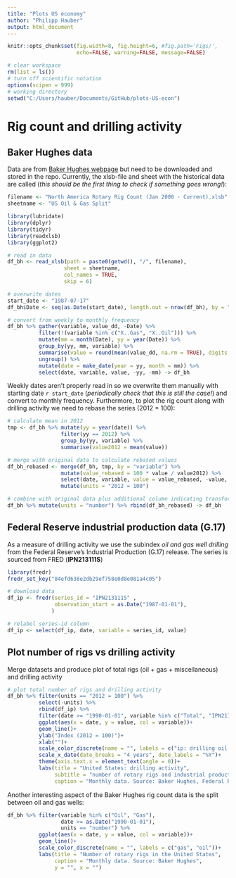 ```yaml
---
title: "Plots US economy"
author: "Philipp Hauber"
output: html_document
---
```


```r
knitr::opts_chunk$set(fig.width=8, fig.height=6, #fig.path='Figs/',
                      echo=FALSE, warning=FALSE, message=FALSE)
```


```r
# clear workspace
rm(list = ls())
# turn off scientific notation
options(scipen = 999)
# working directory
setwd("C:/Users/hauber/Documents/GitHub/plots-US-econ")
```

# Rig count and drilling activity

## Baker Hughes data

Data are from [Baker Hughes webpage](<https://rigcount.bakerhughes.com/na-rig-count/>) but need to be downloaded and stored in the repo. Currently, the xlsb-file and sheet with the historical data are called (*this should be the first thing to check if something goes wrong!*):

```r
filename <- "North America Rotary Rig Count (Jan 2000 - Current).xlsb"
sheetname <- "US Oil & Gas Split"
```



```r
library(lubridate)
library(dplyr)
library(tidyr)
library(readxlsb)
library(ggplot2)

# read in data
df_bh <- read_xlsb(path = paste0(getwd(), "/", filename),
                  sheet = sheetname,
                  col_names = TRUE,
                  skip = 6)

# overwrite dates
start_date <- "1987-07-17"
df_bh$Date <- seq(as.Date(start_date), length.out = nrow(df_bh), by = "1 week")

# convert from weekly to monthly frequency
df_bh %>% gather(variable, value_dd, -Date) %>%
          filter(!(variable %in% c("X..Gas", "X..Oil"))) %>%
          mutate(mm = month(Date), yy = year(Date)) %>%
          group_by(yy, mm, variable) %>%
          summarise(value = round(mean(value_dd, na.rm = TRUE), digits = 0)) %>%
          ungroup() %>%
          mutate(date = make_date(year = yy, month = mm)) %>%
          select(date, variable, value, -yy, -mm) -> df_bh
```

Weekly dates aren't properly read in so we overwrite them manually with starting date `r start_date` (*periodically check that this is still the case!*) and convert to monthly frequency. Furthermore, to plot the rig count along with drilling activity we need to rebase the series (2012 = 100):

```r

# calculate mean in 2012
tmp <- df_bh %>% mutate(yy = year(date)) %>%
                 filter(yy == 2012) %>%
                 group_by(yy, variable) %>%
                 summarise(value2012 = mean(value))

# merge with original data to calculate rebased values
df_bh_rebased <- merge(df_bh, tmp, by = "variable") %>%
                 mutate(value_rebased = 100 * value / value2012) %>%
                 select(date, variable, value = value_rebased, -value, -value2012, -yy) %>%
                 mutate(units = "2012 = 100")

# combine with original data plus additional column indicating transformation
df_bh %>% mutate(units = "number") %>% rbind(df_bh_rebased) -> df_bh
```

## Federal Reserve industrial production data (G.17)

As a measure of drilling activity we use the subindex *oil and gas well drilling* from the Federal Reserve's Industrial Production (G.17) release. The series is sourced from FRED (**IPN213111S**)

```r
library(fredr)
fredr_set_key("84efd638e2db29ef758e0d8e081a4c05")

# download data
df_ip <- fredr(series_id = "IPN213111S" , 
               observation_start = as.Date("1987-01-01"),
              ) 

# relabel series-id column
df_ip <- select(df_ip, date, variable = series_id, value)
```

## Plot number of rigs vs drilling activity

Merge datasets and produce plot of total rigs (oil + gas + miscellaneous) and drilling activity

```r
# plot total number of rigs and drilling activity
df_bh %>% filter(units == "2012 = 100") %>% 
          select(-units) %>%
          rbind(df_ip) %>% 
          filter(date >= "1990-01-01", variable %in% c("Total", "IPN213111S")) %>% 
          ggplot(aes(x = date, y = value, col = variable))+
          geom_line()+
          ylab("Index (2012 = 100)")+
          xlab("")+
          scale_color_discrete(name = "", labels = c("ip: drilling oil & gas wells", "rig count"))+
          scale_x_date(date_breaks = "4 years", date_labels = "%Y")+
          theme(axis.text.x = element_text(angle = 0))+
          labs(title = "United States: drilling activity",
               subtitle = "number of rotary rigs and industrial production",
               caption = "Monthly data. Source: Baker Hughes, Federal Reserve")
```

Another interesting aspect of the Baker Hughes rig count data is the split between oil and gas wells:

```r
df_bh %>% filter(variable %in% c("Oil", "Gas"), 
                 date >= as.Date("1990-01-01"), 
                 units == "number") %>%
          ggplot(aes(x = date, y = value, col = variable))+
          geom_line()+
          scale_color_discrete(name = "", labels = c("gas", "oil"))+
          labs(title = "Number of rotary rigs in the United States",
               caption = "Monthly data. Source: Baker Hughes",
               y = "", x = "")
```


